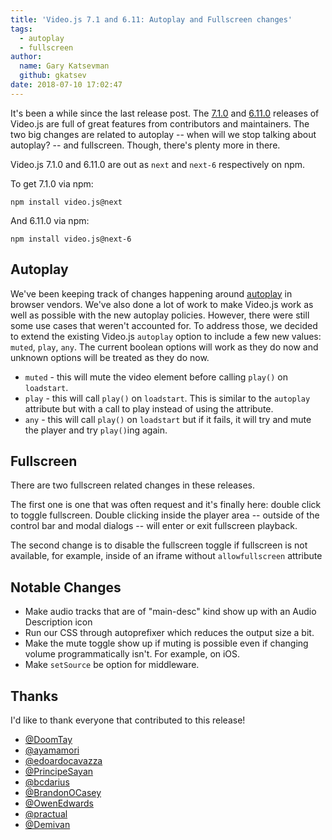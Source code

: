 ```yaml
---
title: 'Video.js 7.1 and 6.11: Autoplay and Fullscreen changes'
tags:
  - autoplay
  - fullscreen
author:
  name: Gary Katsevman
  github: gkatsev
date: 2018-07-10 17:02:47
---
```



<BlogImage filename="blog/video-js-7-1-and-6-11-autoplay-and-fullscreen-changes/header.png" />

It's been a while since the last release post. The [7.1.0](https://github.com/videojs/video.js/releases/tag/v7.1.0) and [6.11.0](https://github.com/videojs/video.js/releases/tag/v6.11.0) releases of Video.js are full of great features from contributors and maintainers.
The two big changes are related to autoplay -- when will we stop talking about autoplay? -- and fullscreen. Though, there's plenty more in there.

Video.js 7.1.0 and 6.11.0 are out as `next` and `next-6` respectively on npm.

To get 7.1.0 via npm:
```shell-session
npm install video.js@next
```
And 6.11.0 via npm:
```shell-session
npm install video.js@next-6
```

## Autoplay

We've been keeping track of changes happening around [autoplay](/blog/autoplay-best-practices-with-video-js) in browser vendors. We've also done a lot of work to make Video.js work as well as possible with the new autoplay policies. However, there were still some use cases that weren't accounted for. To address those, we decided to extend the existing Video.js `autoplay` option to include a few new values: `muted`, `play`, `any`. The current boolean options will work as they do now and unknown options will be treated as they do now.

- `muted` - this will mute the video element before calling `play()` on `loadstart`.
- `play` - this will call `play()` on `loadstart`. This is similar to the `autoplay` attribute but with a call to play instead of using the attribute.
- `any` - this will call `play()` on `loadstart` but if it fails, it will try and mute the player and try `play()`ing again.

## Fullscreen
There are two fullscreen related changes in these releases.

The first one is one that was often request and it's finally here: double click to toggle fullscreen. Double clicking inside the player area -- outside of the control bar and modal dialogs -- will enter or exit fullscreen playback.

The second change is to disable the fullscreen toggle if fullscreen is not available, for example, inside of an iframe without `allowfullscreen` attribute

<BlogImage alt="Fullscreen available" filename="blog/video-js-7-1-and-6-11-autoplay-and-fullscreen-changes/fs-enabled.png" presentationWidth={124} />
<BlogImage alt="Fullscreen unavailable" filename="blog/video-js-7-1-and-6-11-autoplay-and-fullscreen-changes/fs-disabled.png" presentationWidth={130} />

## Notable Changes

- Make audio tracks that are of "main-desc" kind show up with an Audio Description icon
- Run our CSS through autoprefixer which reduces the output size a bit.
- Make the mute toggle show up if muting is possible even if changing volume programmatically isn't. For example, on iOS.
- Make `setSource` be option for middleware.

## Thanks

I'd like to thank everyone that contributed to this release!

- [@DoomTay](https://github.com/DoomTay)
- [@ayamamori](https://github.com/ayamamori)
- [@edoardocavazza](https://github.com/edoardocavazza)
- [@PrincipeSayan](https://github.com/PrincipeSayan)
- [@bcdarius](https://github.com/bcdarius)
- [@BrandonOCasey](https://github.com/BrandonOCasey)
- [@OwenEdwards](https://github.com/OwenEdwards)
- [@practual](https://github.com/practual)
- [@Demivan](https://github.com/Demivan)
